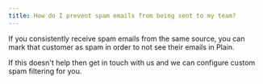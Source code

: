 ```yaml
---
title: How do I prevent spam emails from being sent to my team?
---
```


If you consistently receive spam emails from the same source, you can mark that customer as spam in order to not see their emails in Plain.

If this doesn't help then get in touch with us and we can configure custom spam filtering for you.



